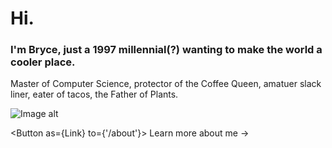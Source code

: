 

# Hi.
### I'm Bryce, just a 1997 millennial(?) wanting to make the world a cooler place.
Master of Computer Science, protector of the Coffee Queen, amatuer slack liner, eater of tacos, the Father of Plants.

<div style={{"textAlign":"center"}}><img src={imageUrl} alt="Image alt" style={{"maxWidth":"75%"}} /></div>

<Button as={Link} to={'/about'}>
  Learn more about me →
</Button>
